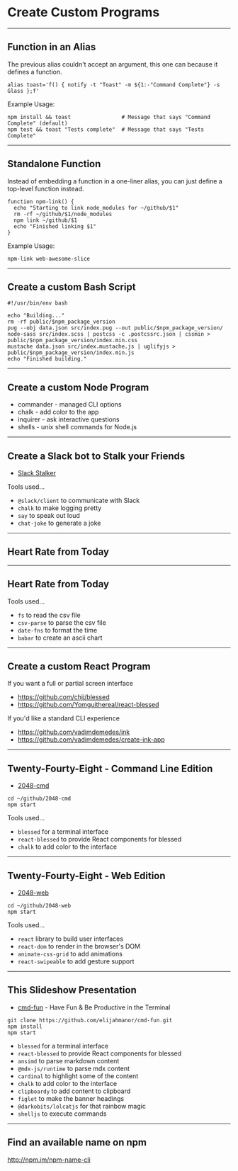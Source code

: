 # Create Custom Programs

---

## Function in an Alias

The previous alias couldn't accept an argument, this one can because it defines a function.

```
alias toast='f() { notify -t "Toast" -m ${1:-"Command Complete"} -s Glass };f'
```

Example Usage:

```
npm install && toast                # Message that says "Command Complete" (default)
npm test && toast "Tests complete"  # Message that says "Tests Complete"
```

---

## Standalone Function

Instead of embedding a function in a one-liner alias, you can just define a top-level function instead.

```
function npm-link() {
  echo "Starting to link node_modules for ~/github/$1"
  rm -rf ~/github/$1/node_modules
  npm link ~/github/$1
  echo "Finished linking $1"
}
```

Example Usage:

```
npm-link web-awesome-slice
```

---

## Create a custom Bash Script

```
#!/usr/bin/env bash

echo "Building..."
rm -rf public/$npm_package_version
pug --obj data.json src/index.pug --out public/$npm_package_version/
node-sass src/index.scss | postcss -c .postcssrc.json | cssmin > public/$npm_package_version/index.min.css
mustache data.json src/index.mustache.js | uglifyjs > public/$npm_package_version/index.min.js
echo "Finished building."
```

---

## Create a custom Node Program

-   commander - managed CLI options
-   chalk - add color to the app
-   inquirer - ask interactive questions
-   shells - unix shell commands for Node.js

---

## Create a Slack bot to Stalk your Friends

-   [Slack Stalker](https://gist.github.com/elijahmanor/935559868675c7c22b7c0da6721a57cd)

Tools used...

-   `@slack/client` to communicate with Slack
-   `chalk` to make logging pretty
-   `say` to speak out loud
-   `chat-joke` to generate a joke

---

## Heart Rate from Today

<HeartRate top={5} left={4} src="heartrate-2019-11-19.csv" />

---

## Heart Rate from Today

Tools used...

-   `fs` to read the csv file
-   `csv-parse` to parse the csv file
-   `date-fns` to format the time
-   `babar` to create an ascii chart

---

## Create a custom React Program

If you want a full or partial screen interface

-   https://github.com/chjj/blessed
-   https://github.com/Yomguithereal/react-blessed

If you'd like a standard CLI experience

-   https://github.com/vadimdemedes/ink
-   https://github.com/vadimdemedes/create-ink-app

---

## Twenty-Fourty-Eight - Command Line Edition

-   [2048-cmd](https://github.com/elijahmanor/2048-cmd)

```
cd ~/github/2048-cmd
npm start
```

Tools used...

-   `blessed` for a terminal interface
-   `react-blessed` to provide React components for blessed
-   `chalk` to add color to the interface

---

## Twenty-Fourty-Eight - Web Edition

-   [2048-web](https://github.com/elijahmanor/2048-web)

```
cd ~/github/2048-web
npm start
```

Tools used...

-   `react` library to build user interfaces
-   `react-dom` to render in the browser's DOM
-   `animate-css-grid` to add animations
-   `react-swipeable` to add gesture support

---

## This Slideshow Presentation

-   [cmd-fun](https://github.com/elijahmanor/cmd-fun) - Have Fun & Be Productive in the Terminal

```
git clone https://github.com/elijahmanor/cmd-fun.git
npm install
npm start
```

-   `blessed` for a terminal interface
-   `react-blessed` to provide React components for blessed
-   `ansimd` to parse markdown content
-   `@mdx-js/runtime` to parse mdx content
-   `cardinal` to highlight some of the content
-   `chalk` to add color to the interface
-   `clipboardy` to add content to clipboard
-   `figlet` to make the banner headings
-   `@darkobits/lolcatjs` for that rainbow magic
-   `shelljs` to execute commands

---

## Find an available name on npm

http://npm.im/npm-name-cli
